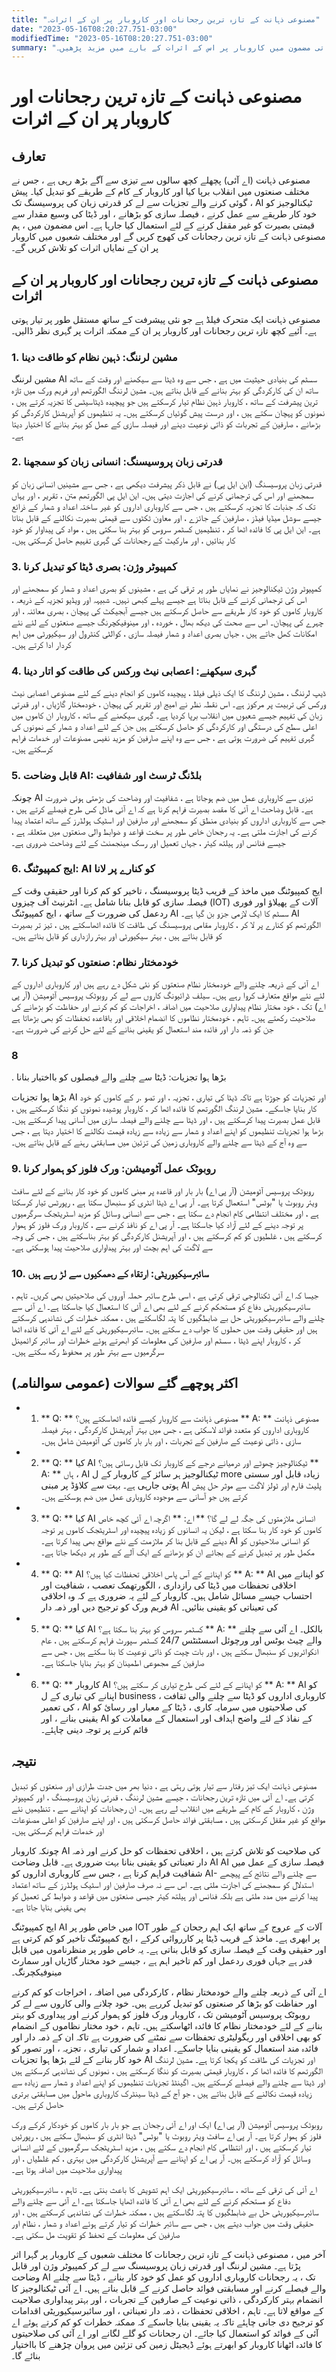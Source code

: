 ```yaml
---
title: "مصنوعی ذہانت کے تازہ ترین رجحانات اور کاروبار پر ان کے اثرات۔"
date: "2023-05-16T08:20:27.751-03:00"
modifiedTime: "2023-05-16T08:20:27.751-03:00"
summary: "مصنوعی ذہانت کے تازہ ترین رجحانات کاروبار کے مستقبل کو تشکیل دے رہے ہیں۔ دریافت کریں کہ یہ انقلابی ٹیکنالوجی کس طرح مختلف شعبوں کو متاثر کررہی ہے اور یہ سیکھ رہی ہے کہ آپ کی کمپنی اس سے کس طرح فائدہ اٹھا سکتی ہے۔ مصنوعی ذہانت کے تازہ ترین رجحانات اور اس معلوماتی مضمون میں کاروبار پر اس کے اثرات کے بارے میں مزید پڑھیں۔"
---
```


# مصنوعی ذہانت کے تازہ ترین رجحانات اور کاروبار پر ان کے اثرات

## تعارف

مصنوعی ذہانت (اے آئی) پچھلے کچھ سالوں سے تیزی سے آگے بڑھ رہی ہے ، جس نے مختلف صنعتوں میں انقلاب برپا کیا اور کاروبار کے کام کے طریقے کو تبدیل کیا۔ پیش گوئی کرنے والے تجزیات سے لے کر قدرتی زبان کی پروسیسنگ تک ، AI ٹیکنالوجیز کو خود کار طریقے سے عمل کرنے ، فیصلہ سازی کو بڑھانے ، اور ڈیٹا کی وسیع مقدار سے قیمتی بصیرت کو غیر مقفل کرنے کے لئے استعمال کیا جارہا ہے۔ اس مضمون میں ، ہم مصنوعی ذہانت کے تازہ ترین رجحانات کی کھوج کریں گے اور مختلف شعبوں میں کاروبار پر ان کے نمایاں اثرات کو تلاش کریں گے۔

## مصنوعی ذہانت کے تازہ ترین رجحانات اور کاروبار پر ان کے اثرات

مصنوعی ذہانت ایک متحرک فیلڈ ہے جو نئی پیشرفت کے ساتھ مستقل طور پر تیار ہوتی ہے۔ آئیے کچھ تازہ ترین رجحانات اور کاروبار پر ان کے ممکنہ اثرات پر گہری نظر ڈالیں۔

### 1. مشین لرننگ: ذہین نظام کو طاقت دینا

مشین لرننگ AI سسٹم کی بنیادی حیثیت میں ہے ، جس سے وہ ڈیٹا سے سیکھنے اور وقت کے ساتھ ساتھ ان کی کارکردگی کو بہتر بنانے کے قابل بناتے ہیں۔ مشین لرننگ الگورتھم اور فریم ورک میں تازہ ترین پیشرفت کے ساتھ ، کاروبار ذہین نظام تیار کرسکتے ہیں جو پیچیدہ ڈیٹاسیٹس کا تجزیہ کرتے ہیں ، نمونوں کو پہچان سکتے ہیں ، اور درست پیش گوئیاں کرسکتے ہیں۔ یہ تنظیموں کو آپریشنل کارکردگی کو بڑھانے ، صارفین کے تجربات کو ذاتی نوعیت دینے اور فیصلہ سازی کے عمل کو بہتر بنانے کا اختیار دیتا ہے۔

### 2. قدرتی زبان پروسیسنگ: انسانی زبان کو سمجھنا

قدرتی زبان پروسیسنگ (این ایل پی) نے قابل ذکر پیشرفت دیکھی ہے ، جس سے مشینیں انسانی زبان کو سمجھنے اور اس کی ترجمانی کرنے کی اجازت دیتی ہیں۔ این ایل پی الگورتھم متن ، تقریر ، اور یہاں تک کہ جذبات کا تجزیہ کرسکتے ہیں ، جس سے کاروباری اداروں کو غیر ساختہ اعداد و شمار کے ذرائع جیسے سوشل میڈیا فیڈز ، صارفین کے جائزے ، اور معاون ٹکٹوں سے قیمتی بصیرت نکالنے کے قابل بناتا ہے۔ این ایل پی کا فائدہ اٹھا کر ، تنظیمیں کسٹمر سروس کو بہتر بنا سکتی ہیں ، مواد کی پیداوار کو خود کار بنائیں ، اور مارکیٹ کے رجحانات کی گہری تفہیم حاصل کرسکتی ہیں۔

### 3. کمپیوٹر وژن: بصری ڈیٹا کو تبدیل کرنا
کمپیوٹر وژن ٹیکنالوجیز نے نمایاں طور پر ترقی کی ہے ، مشینوں کو بصری اعداد و شمار کو سمجھنے اور اس کی ترجمانی کرنے کے قابل بناتا ہے جیسے پہلے کبھی نہیں۔ شبیہہ اور ویڈیو تجزیہ کے ذریعہ ، کاروبار کاموں کو خود کار طریقے سے حاصل کرسکتے ہیں جیسے آبجیکٹ کی پہچان ، بصری معائنہ ، اور چہرے کی پہچان۔ اس سے صحت کی دیکھ بھال ، خوردہ ، اور مینوفیکچرنگ جیسے صنعتوں کے لئے نئے امکانات کھل جاتے ہیں ، جہاں بصری اعداد و شمار فیصلہ سازی ، کوالٹی کنٹرول اور سیکیورٹی میں اہم کردار ادا کرتے ہیں۔

### 4. گہری سیکھنے: اعصابی نیٹ ورکس کی طاقت کو اتار دینا

ڈیپ لرننگ ، مشین لرننگ کا ایک ذیلی فیلڈ ، پیچیدہ کاموں کو انجام دینے کے لئے مصنوعی اعصابی نیٹ ورکس کی تربیت پر مرکوز ہے۔ اس نقطہ نظر نے امیج اور تقریر کی پہچان ، خودمختار گاڑیاں ، اور قدرتی زبان کی تفہیم جیسے شعبوں میں انقلاب برپا کردیا ہے۔ گہری سیکھنے کے ساتھ ، کاروبار ان کاموں میں اعلی سطح کی درستگی اور کارکردگی کو حاصل کرسکتے ہیں جن کے لئے اعداد و شمار کے نمونوں کی گہری تفہیم کی ضرورت ہوتی ہے ، جس سے وہ اپنے صارفین کو مزید نفیس مصنوعات اور خدمات فراہم کرسکتے ہیں۔

### 5. قابل وضاحت AI: بلڈنگ ٹرسٹ اور شفافیت

چونکہ AI تیزی سے کاروباری عمل میں ضم ہوجاتا ہے ، شفافیت اور وضاحت کی بڑھتی ہوئی ضرورت ہے۔ قابل وضاحت اے آئی کا مقصد بصیرت فراہم کرنا ہے کہ اے آئی ماڈل کس طرح فیصلے کرتے ہیں ، جس سے کاروباری اداروں کو بنیادی منطق کو سمجھنے اور صارفین اور اسٹیک ہولڈرز کے ساتھ اعتماد پیدا کرنے کی اجازت ملتی ہے۔ یہ رجحان خاص طور پر سخت قواعد و ضوابط والی صنعتوں میں متعلقہ ہے ، جیسے فنانس اور ہیلتھ کیئر ، جہاں تعمیل اور رسک مینجمنٹ کے لئے وضاحت ضروری ہے۔

### 6. ایج کمپیوٹنگ: AI کو کنارے پر لانا
ایج کمپیوٹنگ میں ماخذ کے قریب ڈیٹا پروسیسنگ ، تاخیر کو کم کرنا اور حقیقی وقت کے فیصلہ سازی کو قابل بنانا شامل ہے۔ انٹرنیٹ آف چیزوں (IOT) آلات کے پھیلاؤ اور فوری ردعمل کی ضرورت کے ساتھ ، ایج کمپیوٹنگ AI سسٹم کا ایک لازمی جزو بن گیا ہے۔ AI الگورتھم کو کنارے پر لا کر ، کاروبار مقامی پروسیسنگ کی طاقت کا فائدہ اٹھاسکتے ہیں ، تیز تر بصیرت کو قابل بناتے ہیں ، بہتر سیکیورٹی اور بہتر رازداری کو قابل بناتے ہیں۔

### 7. خودمختار نظام: صنعتوں کو تبدیل کرنا

اے آئی کے ذریعہ چلنے والے خودمختار نظام صنعتوں کو نئی شکل دے رہے ہیں اور کاروباری اداروں کے لئے نئے مواقع متعارف کروا رہے ہیں۔ سیلف ڈرائیونگ کاروں سے لے کر روبوٹک پروسیس آٹومیشن (آر پی اے) تک ، خود مختار نظام پیداواری صلاحیت میں اضافہ ، اخراجات کو کم کرنے اور حفاظت کو بڑھانے کی صلاحیت رکھتے ہیں۔ تاہم ، خودمختار نظاموں کا انضمام اخلاقی اور باقاعدہ تحفظات کو بھی بڑھاتا ہے جن کو ذمہ دار اور فائدہ مند استعمال کو یقینی بنانے کے لئے حل کرنے کی ضرورت ہے۔

### 8

. بڑھا ہوا تجزیات: ڈیٹا سے چلنے والے فیصلوں کو بااختیار بنانا

بڑھا ہوا تجزیات AI اور تجزیات کو جوڑتا ہے تاکہ ڈیٹا کی تیاری ، تجزیہ ، اور تصو .ر کے کاموں کو خود کار بنایا جاسکے۔ مشین لرننگ الگورتھم کا فائدہ اٹھا کر ، کاروبار پوشیدہ نمونوں کو ننگا کرسکتے ہیں ، قابل عمل بصیرت پیدا کرسکتے ہیں ، اور ڈیٹا سے چلنے والے فیصلہ سازی میں آسانی پیدا کرسکتے ہیں۔ بڑھا ہوا تجزیات تنظیموں کو اپنے اعداد و شمار سے زیادہ سے زیادہ قیمت نکالنے کا اختیار دیتا ہے ، جس سے وہ آج کے ڈیٹا سے چلنے والے کاروباری زمین کی تزئین میں مسابقتی رہنے کے قابل بناتے ہیں۔

### 9. روبوٹک عمل آٹومیشن: ورک فلوز کو ہموار کرنا

روبوٹک پروسیس آٹومیشن (آر پی اے) بار بار اور قاعدہ پر مبنی کاموں کو خود کار بنانے کے لئے سافٹ ویئر روبوٹ یا "بوٹس" استعمال کرتا ہے۔ آر پی اے ڈیٹا انٹری کو سنبھال سکتا ہے ، رپورٹس تیار کرسکتا ہے ، اور مختلف انتظامی کام انجام دے سکتا ہے ، جس سے انسانی وسائل کو مزید اسٹریٹجک سرگرمیوں پر توجہ دینے کے لئے آزاد کیا جاسکتا ہے۔ آر پی اے کو نافذ کرنے سے ، کاروبار ورک فلوز کو ہموار کرسکتے ہیں ، غلطیوں کو کم کرسکتے ہیں ، اور آپریشنل کارکردگی کو بہتر بناسکتے ہیں ، جس کی وجہ سے لاگت کی اہم بچت اور بہتر پیداواری صلاحیت پیدا ہوسکتی ہے۔

### 10. سائبرسیکیوریٹی: ارتقاء کے دھمکیوں سے لڑ رہے ہیں
جیسا کہ اے آئی ٹکنالوجی ترقی کرتی ہے ، اسی طرح سائبر حملہ آوروں کی صلاحیتیں بھی کریں۔ تاہم ، سائبرسیکیوریٹی دفاع کو مستحکم کرنے کے لئے بھی اے آئی کا استعمال کیا جاسکتا ہے۔ اے آئی سے چلنے والے سائبرسیکیوریٹی حل بے ضابطگیوں کا پتہ لگاسکتے ہیں ، ممکنہ خطرات کی نشاندہی کرسکتے ہیں اور حقیقی وقت میں حملوں کا جواب دے سکتے ہیں۔ سائبرسیکیوریٹی کے لئے اے آئی کا فائدہ اٹھا کر ، کاروبار اپنے ڈیٹا ، سسٹم اور صارفین کی معلومات کو ابھرتے ہوئے خطرات اور سائبر کرائمینل سرگرمیوں سے بہتر طور پر محفوظ رکھ سکتے ہیں۔

## اکثر پوچھے گئے سوالات (عمومی سوالنامہ)

- 1. ** Q: ** مصنوعی ذہانت سے کاروبار کیسے فائدہ اٹھاسکتے ہیں؟
     ** A: ** مصنوعی ذہانت کاروباری اداروں کو متعدد فوائد لاسکتی ہے ، جس میں بہتر آپریشنل کارکردگی ، بہتر فیصلہ سازی ، ذاتی نوعیت کے صارفین کے تجربات ، اور بار بار کاموں کی آٹومیشن شامل ہیں۔

- 2. ** Q: ** کیا AI ٹیکنالوجیز چھوٹے اور درمیانے درجے کے کاروبار تک قابل رسائی ہیں؟
     ** A: ** ہاں ، AI ٹیکنالوجیز ہر سائز کے کاروبار کے ل more زیادہ قابل اور سستی ہوتی جارہی ہے۔ بہت سے کلاؤڈ پر مبنی AI پلیٹ فارم اور ٹولز لاگت سے موثر حل پیش کرتے ہیں جو آسانی سے موجودہ کاروباری عمل میں ضم ہوسکتے ہیں۔

- 3. ** Q: ** کیا AI انسانی ملازمتوں کی جگہ لے لے گا؟
     ** اے: ** اگرچہ اے آئی کچھ خاص کاموں کو خود کار بنا سکتا ہے ، لیکن یہ انسانوں کو زیادہ پیچیدہ اور اسٹریٹجک کاموں پر توجہ دینے کے قابل بنا کر ملازمت کے نئے مواقع بھی پیدا کرتا ہے۔ AI کو انسانی صلاحیتوں کو مکمل طور پر تبدیل کرنے کے بجائے ان کو بڑھانے کے ایک آلے کے طور پر دیکھا جاتا ہے۔

- 4. ** Q: ** AI کو اپنانے کے آس پاس اخلاقی تحفظات کیا ہیں؟
     ** A: ** AI کو اپنانے میں اخلاقی تحفظات میں ڈیٹا کی رازداری ، الگورتھمک تعصب ، شفافیت اور احتساب جیسے مسائل شامل ہیں۔ کاروبار کے لئے یہ ضروری ہے کہ وہ اخلاقی فریم ورک کو ترجیح دیں اور ذمہ دار AI کی تعیناتی کو یقینی بنائیں۔

- 5. ** Q: ** کیا AI کسٹمر سروس کو بہتر بنا سکتا ہے؟
     ** A: ** بالکل۔ اے آئی سے چلنے والے چیٹ بوٹس اور ورچوئل اسسٹنٹس 24/7 کسٹمر سپورٹ فراہم کرسکتے ہیں ، عام انکوائریوں کو سنبھال سکتے ہیں ، اور بات چیت کو ذاتی نوعیت کا بنا سکتے ہیں ، جس سے صارفین کے مجموعی اطمینان کو بہتر بنایا جاسکتا ہے۔

- 6. ** Q: ** کاروبار AI کو اپنانے کے لئے کس طرح تیاری کر سکتے ہیں؟
** A: ** AI کو اپنانے کی تیاری کے ل business ، کاروباری اداروں کو ڈیٹا سے چلنے والی ثقافت کی تعمیر ، AI کی صلاحیتوں میں سرمایہ کاری ، ڈیٹا کے معیار اور رسائ کو یقینی بنانے ، اور AI کے نفاذ کے لئے واضح اہداف اور استعمال کے معاملات کو قائم کرنے پر توجہ دینی چاہئے۔

## نتیجہ

مصنوعی ذہانت ایک تیز رفتار سے تیار ہوتی رہتی ہے ، دنیا بھر میں جدت طرازی اور صنعتوں کو تبدیل کرتی ہے۔ اے آئی میں تازہ ترین رجحانات ، جیسے مشین لرننگ ، قدرتی زبان پروسیسنگ ، اور کمپیوٹر وژن ، کاروبار کے کام کے طریقے میں انقلاب لے رہے ہیں۔ ان رجحانات کو اپنانے سے ، تنظیمیں نئے مواقع کو غیر مقفل کرسکتی ہیں ، مسابقتی فوائد حاصل کرسکتی ہیں ، اور اپنے صارفین کو اعلی مصنوعات اور خدمات فراہم کرسکتی ہیں۔

چونکہ کاروبار AI کی صلاحیت کو تلاش کرتے ہیں ، اخلاقی تحفظات کو حل کرنے اور ذمہ دار تعیناتی کو یقینی بنانا بہت ضروری ہے۔ قابل وضاحت AI AI فیصلہ سازی کے عمل میں شفافیت فراہم کرتا ہے ، جس سے کاروباری اداروں کو AI- سے چلنے والے نتائج کے پیچھے استدلال کو سمجھنے کی اجازت ملتی ہے۔ اس سے نہ صرف صارفین اور اسٹیک ہولڈرز کے ساتھ اعتماد پیدا کرنے میں مدد ملتی ہے بلکہ فنانس اور ہیلتھ کیئر جیسی صنعتوں میں قواعد و ضوابط کی تعمیل کو بھی یقینی بنایا جاتا ہے۔

ایج کمپیوٹنگ AI میں خاص طور پر IOT آلات کے عروج کے ساتھ ایک اہم رجحان کے طور پر ابھری ہے۔ ماخذ کے قریب ڈیٹا پر کارروائی کرکے ، ایج کمپیوٹنگ تاخیر کو کم کرتی ہے اور حقیقی وقت کے فیصلہ سازی کو قابل بناتی ہے۔ یہ خاص طور پر منظرناموں میں قابل قدر ہے جہاں فوری ردعمل اور کم تاخیر اہم ہے ، جیسے خود مختار گاڑیاں اور سمارٹ مینوفیکچرنگ۔

اے آئی کے ذریعہ چلنے والے خودمختار نظام ، کارکردگی میں اضافہ ، اخراجات کو کم کرنے اور حفاظت کو بڑھا کر صنعتوں کو تبدیل کررہے ہیں۔ خود چلانے والی کاروں سے لے کر روبوٹک پروسیس آٹومیشن تک ، کاروبار ورک فلوز کو ہموار کرنے اور پیداوری کو بہتر بنانے کے لئے خودمختار نظام کا فائدہ اٹھاسکتے ہیں۔ تاہم ، خود مختار نظاموں کے انضمام کو بھی اخلاقی اور ریگولیٹری تحفظات سے نمٹنے کی ضرورت ہے تاکہ ان کے ذمہ دار اور فائدہ مند استعمال کو یقینی بنایا جاسکے۔
اعداد و شمار کی تیاری ، تجزیہ ، اور تصور کو خود کار بنانے کے لئے بڑھا ہوا تجزیات AI اور تجزیات کی طاقت کو یکجا کرتا ہے۔ مشین لرننگ الگورتھم کا فائدہ اٹھا کر ، کاروبار قیمتی بصیرت کو ننگا کرسکتے ہیں ، نمونوں کی نشاندہی کرسکتے ہیں اور ڈیٹا سے چلنے والے فیصلے کرسکتے ہیں۔ اگینٹڈ تجزیات تنظیموں کو اپنے اعداد و شمار سے زیادہ سے زیادہ قیمت نکالنے کے قابل بناتے ہیں ، جو آج کے ڈیٹا سینٹرک کاروباری ماحول میں مسابقتی برتری حاصل کرتے ہیں۔

روبوٹک پروسیس آٹومیشن (آر پی اے) ایک اور اے آئی رجحان ہے جو بار بار کاموں کو خودکار کرکے ورک فلوز کو ہموار کرتا ہے۔ آر پی اے سافٹ ویئر روبوٹ یا "بوٹس" ڈیٹا انٹری کو سنبھال سکتے ہیں ، رپورٹیں تیار کرسکتے ہیں ، اور انتظامی کام انجام دے سکتے ہیں ، مزید اسٹریٹجک سرگرمیوں کے لئے انسانی وسائل کو آزاد کرسکتے ہیں۔ آر پی اے کو اپنانے سے آپریشنل کارکردگی میں بہتری ، کم غلطیاں ، اور پیداواری صلاحیت میں اضافہ ہوتا ہے۔

اے آئی کی ترقی کے ساتھ ، سائبرسیکیوریٹی ایک اہم تشویش کا باعث بنتی ہے۔ تاہم ، سائبرسیکیوریٹی دفاع کو مستحکم کرنے کے لئے بھی اے آئی کا فائدہ اٹھایا جاسکتا ہے۔ اے آئی سے چلنے والے سائبرسیکیوریٹی حل بے ضابطگیوں کا پتہ لگاسکتے ہیں ، ممکنہ خطرات کی نشاندہی کرسکتے ہیں ، اور حقیقی وقت میں جواب دیتے ہیں ، جس سے سائبر خطرات کو تیار کرتے ہوئے اعداد و شمار ، نظام اور صارفین کی معلومات کے تحفظ کو تقویت مل سکتی ہے۔

آخر میں ، مصنوعی ذہانت کے تازہ ترین رجحانات کا مختلف شعبوں کے کاروبار پر گہرا اثر پڑتا ہے۔ مشین لرننگ اور قدرتی زبان پروسیسنگ سے لے کر کمپیوٹر وژن اور قابل وضاحت AI تک ، یہ رجحانات کاروباری اداروں کو عمل کو خود کار بنانے ، ڈیٹا سے چلنے والے فیصلے کرنے اور مسابقتی فوائد حاصل کرنے کے قابل بناتے ہیں۔ اے آئی ٹیکنالوجیز کا انضمام بہتر کارکردگی ، ذاتی نوعیت کے صارفین کے تجربات ، اور بہتر پیداواری صلاحیت کے مواقع لاتا ہے۔ تاہم ، اخلاقی تحفظات ، ذمہ دار تعیناتی ، اور سائبرسیکیوریٹی اقدامات کو ترجیح دی جانی چاہئے تاکہ یہ یقینی بنایا جاسکے کہ ممکنہ خطرات کو کم کرتے ہوئے اے آئی کے فوائد کو استعمال کیا جائے۔ ان رجحانات کو گلے لگانے اور اے آئی کی صلاحیتوں کا فائدہ اٹھانا کاروبار کو ابھرتے ہوئے ڈیجیٹل زمین کی تزئین میں پروان چڑھنے کا بااختیار بنائے گا۔